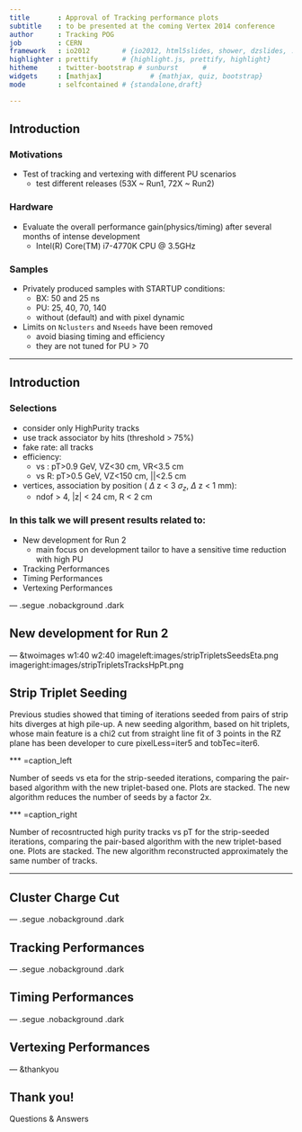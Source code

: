 ```yaml
---
title       : Approval of Tracking performance plots
subtitle    : to be presented at the coming Vertex 2014 conference
author      : Tracking POG
job         : CERN
framework   : io2012        # {io2012, html5slides, shower, dzslides, ...}
highlighter : prettify      # {highlight.js, prettify, highlight}
hitheme     : twitter-bootstrap # sunburst      #
widgets     : [mathjax]            # {mathjax, quiz, bootstrap}
mode        : selfcontained # {standalone,draft}

---
```


## Introduction

### Motivations

* Test of tracking and vertexing with different PU scenarios
    * test different releases (53X ~ Run1, 72X ~ Run2)

### Hardware

* Evaluate the overall performance gain(physics/timing) after several months
  of intense development
    * Intel(R) Core(TM) i7-4770K CPU @ 3.5GHz

### Samples

* Privately produced samples with STARTUP conditions:
   * BX: 50 and 25 ns
   * PU: 25, 40, 70, 140
   * without (default) and with pixel dynamic
* Limits on `Nclusters` and `Nseeds` have been removed
   * avoid biasing timing and efficiency
   * they are not tuned for PU > 70

---

## Introduction

### Selections
   * consider only HighPurity tracks
   * use track associator by hits (threshold > 75%)
   * fake rate: all tracks
   * efficiency:
      * vs : pT>0.9 GeV, VZ<30 cm, VR<3.5 cm
      * vs R: pT>0.5 GeV, VZ<150 cm, ||<2.5 cm
   * vertices, association by position ( $\Delta$ z < 3 $\sigma_z$, $\Delta$ z < 1 mm): 
      * ndof > 4, |z| < 24 cm, R < 2 cm

### In this talk we will present results related to:

* New development for Run 2
   * main focus on development tailor to have a sensitive time reduction with high PU
* Tracking Performances
* Timing Performances
* Vertexing Performances

--- .segue .nobackground .dark

## New development for Run 2

--- &twoimages w1:40 w2:40 imageleft:images/stripTripletsSeedsEta.png imageright:images/stripTripletsTracksHpPt.png

## Strip Triplet Seeding

Previous studies showed that timing of iterations seeded from pairs of
strip hits diverges at high pile-up. A new seeding algorithm, based on hit
triplets, whose main feature is a chi2 cut from straight line fit of 3
points in the RZ plane has been developer to cure pixelLess=iter5 and
tobTec=iter6.  

*** =caption_left

Number of seeds vs eta for the strip-seeded iterations, comparing the
pair-based algorithm with the new triplet-based one. Plots are
stacked. The new algorithm reduces the number of seeds by a factor 2x.

*** =caption_right

Number of recosntructed high purity tracks vs pT for the strip-seeded
iterations, comparing the pair-based algorithm with the new
triplet-based one. Plots are stacked. The new algorithm reconstructed
approximately the same number of tracks.

---

## Cluster Charge Cut


--- .segue .nobackground .dark

## Tracking Performances

--- .segue .nobackground .dark

## Timing Performances

--- .segue .nobackground .dark

## Vertexing Performances


--- &thankyou

## Thank you!

Questions & Answers

